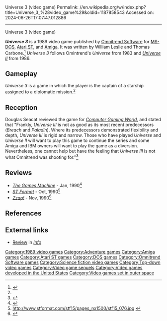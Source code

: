 Universe 3 (video game)
Permalink: //en.wikipedia.org/w/index.php?title=Universe_3_%28video_game%29&oldid=1187858543
Accessed on: 2024-06-26T17:07:47.012886



------
Universe 3 (video game)
{{Short description|1989 video game}}
{{Infobox video game
| collapsible = 
| state = 
| italic title = 
| title = Universe 3
| image = Universe 3 video game cover.jpg
| alt = 
| caption = 
| developer = [[Omnitrend Software]]
| publisher = [[Omnitrend Software]]
| series = 
| engine = 
| platforms = [[Amiga]], [[Atari ST]], [[DOS]]
| released = 1989
| genre = Adventure
| modes = 
}}

'''''Universe 3''''' is a 1989 video game published by [[Omnitrend Software]] for [[MS-DOS]], [[Atari ST]], and [[Amiga]]. It was written by William Leslie and Thomas Carbone.<ref name="giantlist">{{cite web |last1=Hague |first1=James |title=The Giant List of Classic Game Programmers |url=https://dadgum.com/giantlist/}}</ref> ''Universe 3'' follows Omintrend's ''Universe'' from 1983 and ''[[Universe II (1986 video game)|Universe II]]'' from 1986.

==Gameplay==
''Universe 3'' is a game in which the player is the captain of a starship assigned to a diplomatic mission.<ref name="CGW64"/>

==Reception==
Douglas Seacat reviewed the game for ''[[Computer Gaming World]]'', and stated that "Frankly, ''Universe III'' is not as good as its most recent predecessors (''Breach'' and ''Paladin''). Where its predecessors demonstrated flexibility and depth, ''Universe III'' is rigid and narrow. Those who have played ''Universe'' and ''Universe II'' will want to play this game to continue the series and some Amiga and IBM owners will want to play the game as a diversion. Nevertheless, one cannot help but have the feeling that ''Universe III'' is not what Omnitrend was shooting for."<ref name="CGW64">{{cite magazine |last=Seacat |first=Douglas |title=Universe In A Bucket: Omnitrend's "Universe III" |magazine=Computer Gaming World |date=October 1989 |volume=1 |issue=64 |pages=20, 22}}</ref>

==Reviews==
*''[[The Games Machine]]'' - Jan, 1990<ref>{{cite web | url=https://archive.org/details/the-games-machine-26/page/n89/mode/2up | title=The Games Machine Issue 26 }}</ref>
*''[[ST Format]]'' - Oct, 1990<ref>http://www.stformat.com/stf15/pages_nx1500/stf15_076.jpg {{Bare URL image|date=March 2022}}</ref>
*''[[Zzap!64|Zzap!]]'' - Nov, 1990<ref>{{cite web | url=https://amigareviews.leveluphost.com/univers3.htm#universe3zzap | title=Amiga Reviews: Universe 3 }}</ref>

==References==
{{reflist}}

==External links==
*[https://archive.org/details/info-magazine-30/page/n53/mode/2up Review] in ''[[.info (magazine)|Info]]''

[[Category:1989 video games]]
[[Category:Adventure games]]
[[Category:Amiga games]]
[[Category:Atari ST games]]
[[Category:DOS games]]
[[Category:Omnitrend Software games]]
[[Category:Science fiction video games]]
[[Category:Top-down video games]]
[[Category:Video game sequels]]
[[Category:Video games developed in the United States]]
[[Category:Video games set in outer space]]